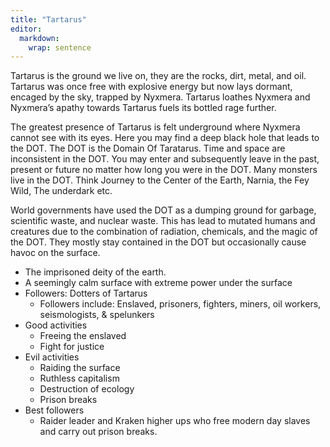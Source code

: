```yaml
---
title: "Tartarus"
editor: 
  markdown: 
    wrap: sentence
---
```


Tartarus is the ground we live on, they are the rocks, dirt, metal, and oil. Tartarus was once free with explosive energy but now lays dormant, encaged by the sky, trapped by Nyxmera. Tartarus loathes Nyxmera and Nyxmera’s apathy towards Tartarus fuels its bottled rage further.

The greatest presence of Tartarus is felt underground where Nyxmera cannot see with its eyes. Here you may find a deep black hole that leads to the DOT. The DOT is the Domain Of Taratarus. Time and space are inconsistent in the DOT. You may enter and subsequently leave in the past, present or future no matter how long you were in the DOT. Many monsters live in the DOT. Think Journey to the Center of the Earth, Narnia, the Fey Wild, The underdark etc.

World governments have used the DOT as a dumping ground for garbage, scientific waste, and nuclear waste. This has lead to mutated humans and creatures due to the combination of radiation, chemicals, and the magic of the DOT. They mostly stay contained in the DOT but occasionally cause havoc on the surface.

- The imprisoned deity of the earth.
- A seemingly calm surface with extreme power under the surface
- Followers: Dotters of Tartarus
  - Followers include: Enslaved, prisoners, fighters, miners, oil workers, seismologists, & spelunkers
- Good activities
  - Freeing the enslaved
  - Fight for justice
- Evil activities
  - Raiding the surface
  - Ruthless capitalism
  - Destruction of ecology
  - Prison breaks
- Best followers
  - Raider leader and Kraken higher ups who free modern day slaves and carry out prison breaks.